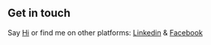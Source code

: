 ## Get in touch

Say <a href = "mailto:mahmoud.mansour.amr.mm@gmail.com">Hi</a> or find me on other platforms: <a href="https://www.linkedin.com/in/mahmoud-amrr" target='_blank' >Linkedin</a> & <a href="https://www.facebook.com/profile.php?id=100005577886729" target='_blank' >Facebook</a>